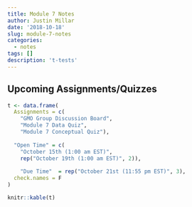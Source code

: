 ```yaml
---
title: Module 7 Notes
author: Justin Millar
date: '2018-10-18'
slug: module-7-notes
categories:
  - notes
tags: []
description: 't-tests'
---
```


## Upcoming Assignments/Quizzes

```r

t <- data.frame(
  Assignments = c(
    "GMO Group Discussion Board",
    "Module 7 Data Quiz", 
    "Module 7 Conceptual Quiz"),
  
  "Open Time" = c(
    "October 15th (1:00 am EST)", 
    rep("October 19th (1:00 am EST)", 2)),
  
    "Due Time"  = rep("October 21st (11:55 pm EST)", 3), 
  check.names = F
)

knitr::kable(t)
```

